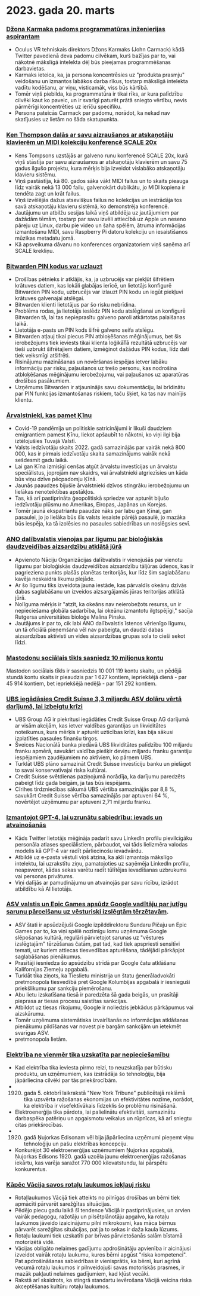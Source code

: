 

<CallToAction />

<Steps>

# 2023. gada 20. marts

### [Džona Karmaka padoms programmatūras inženierijas aspirantam](https://twitter.com/ID_AA_Carmack/status/1637087219591659520?ref=hackernewsgpt.com)

- Oculus VR tehniskais direktors Džons Karmaks (John Carmack) kādā Twitter pavedienā deva padomu cilvēkam, kurš bažījas par to, vai nākotnē mākslīgā intelekta dēļ būs pieejamas programmēšanas darbavietas.
- Karmaks ieteica, ka, ja persona koncentrēsies uz "produkta prasmju" veidošanu un izmantos labākos darba rīkus, tostarp mākslīgā intelekta vadītu kodēšanu, ar viņu, visticamāk, viss būs kārtībā.
- Tomēr viņš piebilda, ka programmatūra ir tikai rīks, ar kura palīdzību cilvēki kaut ko paveic, un ir svarīgi paturēt prātā sniegto vērtību, nevis pārmērīgi koncentrēties uz ierīču specifiku.
- Persona pateicās Carmack par padomu, norādot, ka nekad nav skatījusies uz lietām no šāda skatupunkta.

### [Ken Thompson dalās ar savu aizraušanos ar atskaņotāju klavierēm un MIDI kolekciju konferencē SCALE 20x](https://www.youtube.com/watch?v=kaandEt_pKw&ref=hackernewsgpt.com)

- Kens Tompsons uzstājās ar galveno runu konferencē SCALE 20x, kurā viņš stāstīja par savu aizraušanos ar atskaņotāju klavierēm un savu 75 gadus ilgušo projektu, kura mērķis bija izveidot vislabāko atskaņotāju klavieru sistēmu.
- Viņš pastāstīja, kā 80. gados sāka vākt MIDI failus un to skaits pieauga līdz vairāk nekā 13 000 failu, galvenokārt dublikātu, jo MIDI kopiena ir tendēta zagt un krāt failus.
- Viņš izvēlējās dažus atsevišķus failus no kolekcijas un iestrādāja tos savā atskaņotāju klavieru sistēmā, ko demonstrēja konferencē.
- Jautājumu un atbilžu sesijas laikā viņš atbildēja uz jautājumiem par dažādām tēmām, tostarp par savu izvēli attiecībā uz Apple un neseno pāreju uz Linux, darbu pie video un šaha spēlēm, ātruma informācijas izmantošanu MIDI, savu Raspberry Pi datoru kolekciju un iesaistīšanos mūzikas metadatu jomā.
- Kā apsveikuma dāvanu no konferences organizatoriem viņš saņēma arī SCALE krekliņu.

### [Bitwarden PIN kodus var uzlauzt](https://ambiso.github.io/bitwarden-pin/?ref=hackernewsgpt.com)

- Drošības pētnieks ir atklājis, ka, ja uzbrucējs var piekļūt šifrētiem krātuves datiem, kas lokāli glabājas ierīcē, un lietotājs konfigurē Bitwarden PIN kodu, uzbrucējs var izlauzt PIN kodu un iegūt piekļuvi krātuves galvenajai atslēgai.
- Bitwarden klienti lietotājus par šo risku nebrīdina.
- Problēma rodas, ja lietotājs ieslēdz PIN kodu atslēgšanai un konfigurē Bitwarden tā, lai tas nepieprasītu galveno paroli atkārtotas palaišanas laikā.
- Lietotāja e-pasts un PIN kods šifrē galveno seifa atslēgu.
- Bitwarden atļauj tikai piecus PIN atbloķēšanas mēģinājumus, bet šis ierobežojums tiek ieviests tikai klienta loģikāTā rezultātā uzbrucējs var tieši uzbrukt šifrētajiem datiem, izmēģinot dažādus PIN kodus, līdz dati tiek veiksmīgi atšifrēti.
- Risinājumu mazināšanas un novēršanas iespējas ietver labāku informāciju par risku, paļaušanos uz trešo personu, kas nodrošina atbloķēšanas mēģinājumu ierobežojumu, vai paļaušanos uz aparatūras drošības pasākumiem.
- Uzņēmums Bitwarden ir atjauninājis savu dokumentāciju, lai brīdinātu par PIN funkcijas izmantošanas riskiem, taču šķiet, ka tas nav mainījis klientu.

### [Ārvalstnieki, kas pamet Ķīnu](https://www.persuasion.community/p/leaving-china?ref=hackernewsgpt.com)

- Covid-19 pandēmija un politiskie satricinājumi ir likuši daudziem emigrantiem pamest Ķīnu, liekot apšaubīt to nākotni, ko viņi ilgi bija iztēlojušies Tuvajā Valstī.
- Valsts iedzīvotāju skaits 2022. gadā samazinājās par vairāk nekā 800 000, kas ir pirmais iedzīvotāju skaita samazinājums vairāk nekā sešdesmit gadu laikā.
- Lai gan Ķīna izmisīgi cenšas atgūt ārvalstu investīcijas un ārvalstu speciālistus, joprojām nav skaidrs, vai ārvalstnieki atgriezīsies un kāda būs viņu dzīve pēcpadomju Ķīnā.
- Jaunās paaudzes bijušie ārvalstnieki dzīvos stingrāku ierobežojumu un lielākas nenoteiktības apstākļos.
- Tas, kā arī pastiprināta ģeopolitiskā spriedze var apturēt bijušo iedzīvotāju plūsmu no Amerikas, Eiropas, Japānas un Korejas.
- Tomēr jaunā ekspatriantu paaudze nāks par labu gan Ķīnai, gan pasaulei, jo jo lielāka būs šīs valsts iesaiste pārējā pasaulē, jo mazāka būs iespēja, ka tā izolēsies no pasaules sabiedrības un noslēgsies sevī.

### [ANO dalībvalstis vienojas par līgumu par bioloģiskās daudzveidības aizsardzību atklātā jūrā](https://apnews.com/article/un-oceans-biodiversity-treaty-0b024fa07e8c1947236d8b8491ebf92c?ref=hackernewsgpt.com)

- Apvienoto Nāciju Organizācijas dalībvalstis ir vienojušās par vienotu līgumu par bioloģiskās daudzveidības aizsardzību tāljūras ūdeņos, kas ir pagrieziena punkts plašās planētas teritorijās, kur līdz šim saglabāšanu kavēja neskaidra likumu plejāde.
- Ar šo līgumu tiks izveidota jauna iestāde, kas pārvaldīs okeānu dzīvās dabas saglabāšanu un izveidos aizsargājamās jūras teritorijas atklātā jūrā.
- Nolīguma mērķis ir "atzīt, ka okeāns nav neierobežots resurss, un ir nepieciešama globāla sadarbība, lai okeānu izmantotu ilgtspējīgi," sacīja Rutgersa universitātes bioloģe Malina Pinska.
- Jautājums ir par to, cik labi ANO dalībvalstis īstenos vērienīgo līgumu, un tā oficiālā pieņemšana vēl nav pabeigta, un daudzi dabas aizsardzības aktīvisti un vides aizsardzības grupas sola to cieši sekot līdzi.

### [Mastodonu sociālais tīkls sasniedz 10 miljonus kontu](https://mastodon.social/@mastodonusercount/110051957865629817?ref=hackernewsgpt.com)

Mastodon sociālais tīkls ir sasniedzis 10 001 119 kontu skaitu, un pēdējā stundā kontu skaits ir pieaudzis par 1 627 kontiem, iepriekšējā dienā - par 45 914 kontiem, bet iepriekšējā nedēļā - par 151 292 kontiem.

### [UBS iegādāsies Credit Suisse 3,3 miljardu ASV dolāru vērtā darījumā, lai izbeigtu krīzi](https://www.bloomberg.com/news/articles/2023-03-19/ubs-agrees-to-buy-credit-suisse-in-historic-deal-to-end-crisis?ref=hackernewsgpt.com)

- UBS Group AG ir piekritusi iegādāties Credit Suisse Group AG darījumā ar visām akcijām, kas ietver valdības garantijas un likviditātes noteikumus, kura mērķis ir apturēt uzticības krīzi, kas bija sākusi izplatīties pasaules finanšu tirgos.
- Šveices Nacionālā banka piedāvā UBS likviditātes palīdzību 100 miljardu franku apmērā, savukārt valdība piešķir deviņu miljardu franku garantiju iespējamiem zaudējumiem no aktīviem, ko pārņem UBS.
- Turklāt UBS plāno samazināt Credit Suisse investīciju banku un pielāgot to savai konservatīvajai riska kultūrai.
- Credit Suisse svētdienas paziņojumā norādīja, ka darījumu paredzēts pabeigt līdz gada beigām, ja tas būs iespējams.
- Cīrihes tirdzniecības sākumā UBS vērtība samazinājās par 8,8 %, savukārt Credit Suisse vērtība samazinājās par aptuveni 64 %, novērtējot uzņēmumu par aptuveni 2,71 miljardu franku.

### [Izmantojot GPT-4, lai uzrunātu sabiedrību: ievads un atvainošanās](https://twitter.com/brdskggs/status/1637114268876144640?ref=hackernewsgpt.com)

- Kāds Twitter lietotājs mēģināja padarīt savu LinkedIn profilu pievilcīgāku personāla atlases speciālistiem, pārbaudot, vai tāds lielizmēra valodas modelis kā GPT-4 var radīt pārliecinošu ievadvārdu.
- Atbildē uz e-pasta vēstuli viņš atzina, ka akli izmantoja mākslīgo intelektu, lai uzrakstītu ziņu, pamatojoties uz saņēmēja LinkedIn profilu, neapsverot, kādas sekas varētu radīt tūlītējas ievadīšanas uzbrukums vai personas privātums.
- Viņi dalījās ar pamudinājumu un atvainojās par savu rīcību, izrādot atbildību kā AI lietotājs.

### [ASV valstis un Epic Games apsūdz Google vadītāju par jutīgu sarunu pārcelšanu uz vēsturiski izslēgtām tērzētavām](http://www.fosspatents.com/2023/03/us-states-epic-games-others-accuse.html?ref=hackernewsgpt.com).

- ASV štati ir apsūdzējuši Google izpilddirektoru Sundaru Pičaju un Epic Games par to, ka viņi spēlē nozīmīgu lomu uzņēmuma Google slēpošanas kultūrā, regulāri pārvietojot sarunas uz "vēstures izslēgtajām" tērzēšanas čatām, pat tad, kad tiek apspriesti sensitīvi temati, uz kuriem attiecas tiesvedības apturēšana, tādējādi pārkāpjot saglabāšanas pienākumus.
- Prasītāji iesniedza šo apsūdzību strīdā par Google čatu atklāšanu Kalifornijas Ziemeļu apgabalā.
- Turklāt tika ziņots, ka Tieslietu ministrija un štatu ģenerāladvokāti pretmonopola tiesvedībā pret Google Kolumbijas apgabalā ir iesnieguši priekšlikumu par sankciju piemērošanu.
- Abu lietu izskatīšana tiesā ir paredzēta šā gada beigās, un prasītāji pieprasa ar tiesas procesu saistītas sankcijas.
- Atbildot uz tiesas rīkojumu, Google ir noliedzis jebkādus pārkāpumus vai aizskārumu.
- Tomēr uzņēmuma sistemātiska izvairīšanās no informācijas atklāšanas pienākumu pildīšanas var novest pie bargām sankcijām un ietekmēt svarīgas ASV.
- pretmonopola lietām.

### [Elektrība ne vienmēr tika uzskatīta par nepieciešamību](https://www.smithsonianmag.com/smart-news/people-had-to-be-convinced-of-the-usefulness-of-electricity-21221094/?ref=hackernewsgpt.com)

- Kad elektrība tika ieviesta pirmo reizi, to neuzskatīja par būtisku produktu, un uzņēmumiem, kas izstrādāja šo tehnoloģiju, bija jāpārliecina cilvēki par tās priekšrocībām.
- 1920. gada 5. oktobrī laikrakstā "New York Tribune" publicētajā reklāmā tika uzsvērta ražošanas ekonomijas un efektivitātes nozīme, norādot, ka elektrība ir visefektīvākais līdzeklis šo problēmu risināšanā.
- Elektroenerģija tika pārdota, lai palielinātu efektivitāti, samazinātu darbaspēka patēriņu un apgaismotu veikalus un rūpnīcas, kā arī sniegtu citas priekšrocības.
- 1920. gadā Ņujorkas Edisonam vēl bija jāpārliecina uzņēmumi pieņemt viņu tehnoloģiju un pašu elektrības koncepciju.
- Konkurējot 30 elektroenerģijas uzņēmumiem Ņujorkas apgabalā, Ņujorkas Edisons 1920. gadā uzcēla jaunu elektroenerģijas ražošanas iekārtu, kas varēja saražot 770 000 kilovatstundu, lai pārspētu konkurentus.

### [Kāpēc Vācija savos rotaļu laukumos iekļauj risku](https://www.theguardian.com/world/2021/oct/24/why-germany-is-building-risk-into-its-playgrounds?ref=hackernewsgpt.com)

- Rotaļlaukumos Vācijā tiek atteikts no pilnīgas drošības un bērni tiek apmācīti pārvarēt sarežģītas situācijas.
- Pēdējo piecu gadu laikā šī tendence Vācijā ir pastiprinājusies, un arvien vairāk pedagogu, ražotāju un pilsētplānotāju apgalvo, ka rotaļu laukumos jāveido izaicinājumu pilni mikrokosmi, kas māca bērnus pārvarēt sarežģītas situācijas, pat ja to sekas ir daža kaula lūzums.
- Rotaļu laukumi tiek uzskatīti par brīvas pārvietošanās salām bīstamā motorizētā vidē.
- Vācijas obligāto nelaimes gadījumu apdrošinātāju apvienība ir aicinājusi izveidot vairāk rotaļu laukumu, kuros bērni apgūst "riska kompetenci". Pat apdrošināšanas sabiedrības ir vienisprātis, ka bērni, kuri agrīnā vecumā rotaļu laukumos ir pilnveidojuši savas motoriskās prasmes, ir mazāk pakļauti nelaimes gadījumiem, kad kļūst vecāki.
- Rakstā arī skaidrots, ka stingrā standartu ievērošana Vācijā veicina riska akceptēšanas kultūru rotaļu laukumos.

</Steps>
